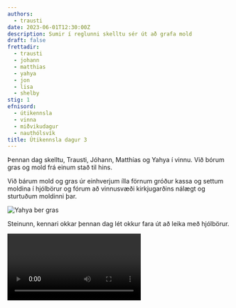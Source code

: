 ```yaml
---
authors:
  - trausti
date: 2023-06-01T12:30:00Z
description: Sumir í reglunni skelltu sér út að grafa mold
draft: false
frettadir:
  - trausti
  - johann
  - matthias
  - yahya
  - jon
  - lisa
  - shelby
stig: 1
efnisord:
  - útikennsla
  - vinna
  - miðvikudagur
  - nauthólsvík
title: Útikennsla dagur 3
---
```


Þennan dag skelltu, Trausti, Jóhann, Matthías og Yahya í vinnu.
Við bórum gras og mold frá einum stað til hins.

Við bárum mold og gras úr einhverjum ílla förnum gróður kassa og
settum moldina í hjólbörur og fórum að vinnusvæði kirkjugarðins nálægt og sturtuðum moldinni þar.

![Yahya ber gras](/static/images/faerslur/utikennsla-3/Yahya-bera.jpg)

Steinunn, kennari okkar þennan dag lét okkur fara út að leika með hjólbörur.

<Video id="NA5EZUqDW2w" />

Það var frábært veður og blóm allstaðar

- alls ekki prófíl mynd [Lísu](/medlimir/lisa)

![Mynd af fíblum](/static/images/faerslur/utikennsla-3/blom.jpg)

Á vinnusvæði kirkjugarðsins fundum við hól með miklum reyki.
Þetta var sérlega eitthvað eldgos

![Reykur að koma upp úr gras hóli](/static/images/faerslur/utikennsla-3/eldgos.jpg)

<Video id="I38NEqJTgKM" />

Eftir vinnuna fórum við í ferð til Nauthólsvíkur og skemmtum okkur mikið.
Fórum í sjósund, í glímu og svo aftur heim.

Eftir þennan skemmtilega dag bættust við þrír nýjir meðlimir:

- [Jón Steinar](/medlimir/jon)
  - skynsamastur af öllum í hópnum
- [Lísa](/medlimir/lisa)
  - er frábær
- [Shelby](/medlimir/shelby)
  - er best
